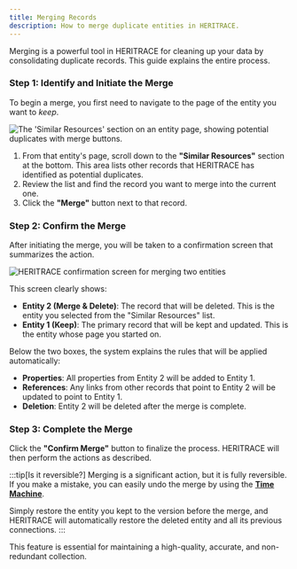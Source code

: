 ```yaml
---
title: Merging Records
description: How to merge duplicate entities in HERITRACE.
---
```


Merging is a powerful tool in HERITRACE for cleaning up your data by consolidating duplicate records. This guide explains the entire process.

### Step 1: Identify and Initiate the Merge

To begin a merge, you first need to navigate to the page of the entity you want to *keep*.

<Image src={similarResourcesImage} alt="The 'Similar Resources' section on an entity page, showing potential duplicates with merge buttons." width={800} height={600} />

1.  From that entity's page, scroll down to the **"Similar Resources"** section at the bottom. This area lists other records that HERITRACE has identified as potential duplicates.
2.  Review the list and find the record you want to merge into the current one.
3.  Click the **"Merge"** button next to that record.

### Step 2: Confirm the Merge

After initiating the merge, you will be taken to a confirmation screen that summarizes the action.

<Image src={confirmMergeImage} alt="HERITRACE confirmation screen for merging two entities" width={800} height={600} />

This screen clearly shows:
-   **Entity 2 (Merge & Delete)**: The record that will be deleted. This is the entity you selected from the "Similar Resources" list.
-   **Entity 1 (Keep)**: The primary record that will be kept and updated. This is the entity whose page you started on.

Below the two boxes, the system explains the rules that will be applied automatically:

-   **Properties**: All properties from Entity 2 will be added to Entity 1.
-   **References**: Any links from other records that point to Entity 2 will be updated to point to Entity 1.
-   **Deletion**: Entity 2 will be deleted after the merge is complete.

### Step 3: Complete the Merge

Click the **"Confirm Merge"** button to finalize the process. HERITRACE will then perform the actions as described.

:::tip[Is it reversible?]
Merging is a significant action, but it is fully reversible. If you make a mistake, you can easily undo the merge by using the [**Time Machine**](./tracking-changes).

Simply restore the entity you kept to the version before the merge, and HERITRACE will automatically restore the deleted entity and all its previous connections.
:::

This feature is essential for maintaining a high-quality, accurate, and non-redundant collection. 